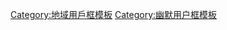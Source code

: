 {{Userbox
  |border-c = yellow
  |border-s = 1
  |info-c   = orange
  |info-s   = 9
  |id       = [[File:The_Sun_by_the_Atmospheric_Imaging_Assembly_of_NASA%27s_Solar_Dynamics_Observatory_-_20100819.jpg|48px]]
  |info     = 這個用戶自稱是'''[[太陽]]公民'''，但他不能回家，因為他怕還沒登陸就已活活燒死了。>_<
  |usercategory = 太陽維基人
  |nocat    = {{{nocat|}}}
}}<noinclude>
[[Category:地域用戶框模板]]
[[Category:幽默用户框模板]]
</noinclude>